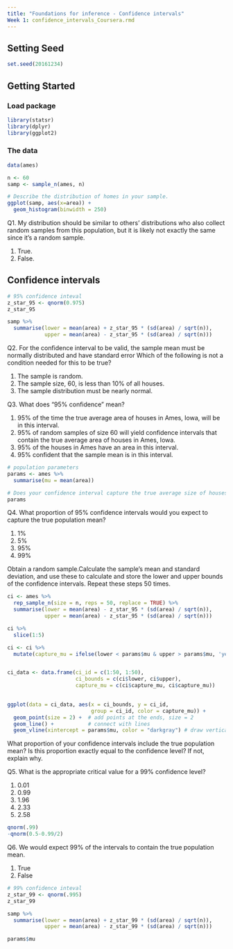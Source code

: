 ---
title: "Foundations for inference - Confidence intervals"
Week 1: confidence_intervals_Coursera.rmd
---

## Setting Seed
```{r}
set.seed(20161234)
```


## Getting Started


### Load package

```{r}
library(statsr)
library(dplyr)
library(ggplot2)
```


### The data

```{r}
data(ames)

n <- 60
samp <- sample_n(ames, n)

# Describe the distribution of homes in your sample.
ggplot(samp, aes(x=area)) +
  geom_histogram(binwidth = 250)
```


Q1. My distribution should be similar to others' distributions who also collect random samples from this population, but it is likely not exactly the same since it's a random sample.

1. True. 
2. False.


## Confidence intervals

```{r}
# 95% confidence inteval
z_star_95 <- qnorm(0.975)
z_star_95

samp %>%
  summarise(lower = mean(area) + z_star_95 * (sd(area) / sqrt(n)),
            upper = mean(area) - z_star_95 * (sd(area) / sqrt(n)))
```


Q2.  For the confidence interval to be valid, the sample mean must be normally distributed and have standard error Which of the following is not a condition needed for this to be true?

1. The sample is random. 
2. The sample size, 60, is less than 10% of all houses. 
3. The sample distribution must be nearly normal. 


Q3.  What does "95% confidence" mean?

1. 95% of the time the true average area of houses in Ames, Iowa, will be in this interval. </li>
2. 95% of random samples of size 60 will yield confidence intervals that contain the true average area of houses in Ames, Iowa. </li>
3. 95% of the houses in Ames have an area in this interval. </li>
4. 95% confident that the sample mean is in this interval. </li>

```{r}
# population parameters
params <- ames %>%
  summarise(mu = mean(area))

# Does your confidence interval capture the true average size of houses in Ames?
params 
```


Q4. What proportion of 95% confidence intervals would you expect to capture the true population mean?

1.  1% 
2.  5% 
3. 95% 
4. 99% 


Obtain a random sample.Calculate the sample's mean and standard deviation, and use these to calculate and store the lower and upper bounds of the confidence intervals. Repeat these steps 50 times.

```{r}
ci <- ames %>%
  rep_sample_n(size = n, reps = 50, replace = TRUE) %>%
  summarise(lower = mean(area) - z_star_95 * (sd(area) / sqrt(n)),
            upper = mean(area) - z_star_95 * (sd(area) / sqrt(n)))

ci %>%
  slice(1:5)

ci <- ci %>%
  mutate(capture_mu = ifelse(lower < params$mu & upper > params$mu, 'yes','no'))


ci_data <- data.frame(ci_id = c(1:50, 1:50),
                      ci_bounds = c(ci$lower, ci$upper),
                      capture_mu = c(ci$capture_mu, ci$capture_mu))

  
ggplot(data = ci_data, aes(x = ci_bounds, y = ci_id, 
                           group = ci_id, color = capture_mu)) +
  geom_point(size = 2) +  # add points at the ends, size = 2
  geom_line() +           # connect with lines
  geom_vline(xintercept = params$mu, color = "darkgray") # draw vertical line
```


What proportion of your confidence intervals include the true population mean? Is this proportion exactly equal to the confidence level? If not, explain why.


Q5. What is the appropriate critical value for a 99% confidence level?

1. 0.01 
2. 0.99  
3. 1.96 
4. 2.33 
5. 2.58 

```{r}
qnorm(.99)
-qnorm(0.5-0.99/2)
```


Q6. We would expect 99% of the intervals to contain the true population mean.

1. True 
2. False 

```{r}
# 99% confidence inteval
z_star_99 <- qnorm(.995)
z_star_99

samp %>%
  summarise(lower = mean(area) + z_star_99 * (sd(area) / sqrt(n)),
            upper = mean(area) - z_star_99 * (sd(area) / sqrt(n)))

params$mu
```
